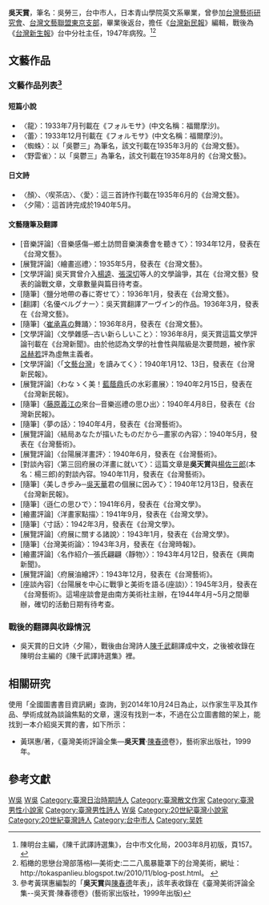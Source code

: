 '''吳天賞'''{{BD|1909年||1947年||}}，筆名：吳勞三，台中市人，日本青山學院英文系畢業，曾參加[[台灣藝術研究會|台灣藝術研究會]]、[[台灣文藝聯盟東京支部|台灣文藝聯盟東京支部]]，畢業後返台，擔任《[[台灣新民報|台灣新民報]]》編輯，戰後為《[[台灣新生報|台灣新生報]]》台中分社主任，1947年病歿。<ref>陳明台主編，《陳千武譯詩選集》，台中市文化局，2003年8月初版，頁157。</ref><ref>稻橄的思戀台灣部落格Ⅰ—美術史:二二八風暴籠罩下的台灣美術，網址：http://tokaspanlieu.blogspot.tw/2010/11/blog-post.html。 {{Wayback|url=http://tokaspanlieu.blogspot.tw/2010/11/blog-post.html |date=20151117031950 }}</ref>

==文藝作品==
===文藝作品列表<ref>參考黃琪惠編製的「'''吳天賞'''與[[陳春德|陳春德]]年表」，該年表收錄在《臺灣美術評論全集--吳天賞‧陳春德卷》(藝術家出版社，1999年出版)</ref>===
====短篇小說====
*〈龍〉：1933年7月刊載在《フォルモサ》(中文名稱：福爾摩沙)。
*〈蕾〉：1933年12月刊載在《フォルモサ》(中文名稱：福爾摩沙)。
*〈蜘蛛〉：以「吳鬱三」為筆名，該文刊載在1935年3月的《台灣文藝》。
*〈野雲雀〉：以「吳鬱三」為筆名，該文刊載在1935年8月的《台灣文藝》。

====日文詩====
*〈顏〉、〈喫茶店〉、〈愛〉：這三首詩作刊載在1935年6月的《台灣文藝》。
*〈夕陽〉：這首詩完成於1940年5月。

====文藝隨筆及翻譯====
*[音樂評論]〈音樂感傷─鄉土訪問音樂演奏會を聽きて〉：1934年12月，發表在《台灣文藝》。
*[展覽評論]〈繪畫巡禮〉：1935年5月，發表在《台灣文藝》。
*[文學評論] 吳天賞曾介入[[楊逵|楊逵]]、[[張深切|張深切]]等人的文學論爭，其在《台灣文藝》發表的論戰文章，文章數量與篇目待考查。
*[隨筆]〈鹽分地帶の春に寄せて〉：1936年1月，發表在《台灣文藝》。
*[翻譯]〈名優ベルグナー〉：吳天賞翻譯アーヴイン的作品。1936年3月，發表在《台灣文藝》。
*[隨筆]〈[[崔承喜|崔承喜]]の舞踊〉：1936年8月，發表在《台灣文藝》。
*[文學評論]〈文學雜感─古い新らしいこと〉：1936年8月，吳天賞這篇文學評論刊載在《台灣新聞》。由於他認為文學的社會性與階級是次要問題，被作家[[呂赫若|呂赫若]]評為虛無主義者。
*[文學評論]〈「[[文藝台灣|文藝台灣]]」を讀みてく〉：1940年1月12、13日，發表在《台灣新民報》。
*[展覽評論]〈わなゝく美！[[藍蔭鼎|藍蔭鼎]]氏の水彩畫展〉：1940年2月15日，發表在《台灣新民報》。
*[隨筆]〈[[藤原義江|藤原義江]]の來台─音樂巡禮の思ひ出〉：1940年4月8日，發表在《台灣新民報》。
*[隨筆]〈夢の話〉：1940年4月，發表在《台灣藝術》。
*[展覽評論]〈結局あなたが描いたものだから─畫家の內容〉：1940年5月，發表在《台灣藝術》。
*[展覽評論]〈台陽展洋畫評〉：1940年6月，發表在《台灣藝術》。
*[對談內容]〈第三回府展の洋畫に就いて〉：這篇文章是'''吳天賞'''與[[楊佐三郎|楊佐三郎]](本名：楊三郎)的對談內容。1940年11月，發表在《台灣藝術》。
*[隨筆]〈美しき步み─[[吳天華|吳天華]]君の個展に因みて〉：1940年12月13日，發表在《台灣新民報》。
*[隨筆]〈遜仁の思ひで〉：1941年6月，發表在《台灣文學》。
*[繪畫評論]〈洋畫家點描〉：1941年9月，發表在《台灣文學》。
*[隨筆]〈寸話〉：1942年3月，發表在《台灣文學》。
*[展覽評論]〈府展に關する諸說〉：1943年1月，發表在《台灣文學》。
*[隨筆]〈台灣美術論〉：1943年3月，發表在《台灣時報》。
*[繪畫評論]〈名作紹介─張氏翩翩〈靜物〉〉：1943年4月12日，發表在《興南新聞》。
*[展覽評論]〈府展油繪評〉：1943年12月，發表在《台灣藝術》。
*[座談內容]〈台陽展を中心に戰爭と美術を語る(座談)〉：1945年3月，發表在《台灣藝術》。這場座談會是由南方美術社主辦，在1944年4月~5月之間舉辦，確切的活動日期有待考查。

===戰後的翻譯與收錄情況===
*吳天賞的日文詩〈夕陽〉，戰後由台灣詩人[[陳千武|陳千武]]翻譯成中文，之後被收錄在陳明台主編的《陳千武譯詩選集》裡。

==相關研究==

使用「全國圖書書目資訊網」查詢，到2014年10月24日為止，以作家生平及其作品、學術成就為談論焦點的文章，還沒有找到一本，不過在公立圖書館的架上，能找到一本介紹吳天賞的書，如下所示：
*黃琪惠/著，《臺灣美術評論全集—'''吳天賞'''‧[[陳春德|陳春德]]卷》，藝術家出版社，1999年。

==參考文獻==
{{reflist}}

[[Category:臺灣日治時期小說家|W吳]]
[[Category:台灣日治時期藝術家|W吳]]
[[Category:臺灣日治時期詩人|Category:臺灣日治時期詩人]]
[[Category:臺灣散文作家|Category:臺灣散文作家]]
[[Category:臺灣男性小說家|Category:臺灣男性小說家]]
[[Category:臺灣男性詩人|Category:臺灣男性詩人]]
[[Category:青山學院大學校友|W吳]]
[[Category:20世紀臺灣小說家|Category:20世紀臺灣小說家]]
[[Category:20世紀臺灣詩人|Category:20世紀臺灣詩人]]
[[Category:台中市人|Category:台中市人]]
[[Category:吴姓|Category:吴姓]]